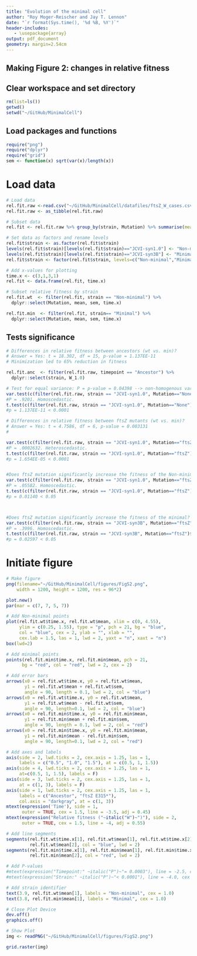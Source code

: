 ```yaml
---
title: "Evolution of the minimal cell"
author: "Roy Moger-Reischer and Jay T. Lennon"
date: "`r format(Sys.time(), '%d %B, %Y')`"
header-includes:
   - \usepackage{array}
output: pdf_document
geometry: margin=2.54cm
---
```


## Making Figure 2: changes in relative fitness

## Clear workspace and set directory
```r
rm(list=ls())
getwd()
setwd("~/GitHub/MinimalCell")
```

## Load packages and functions
```r
require("png")
require("dplyr")
require("grid")
sem <- function(x) sqrt(var(x)/length(x))
```

# Load data
```r
# Load data
rel.fit.raw <-read.csv("~/GitHub/MinimalCell/datafiles/ftsZ_W_cases.csv")
rel.fit.raw <- as_tibble(rel.fit.raw)

# Subset data
rel.fit <- rel.fit.raw %>% group_by(strain, Mutation) %>% summarise(mean = mean(W_1.0), sem = sem(W_1.0))

# Set data as factors and rename levels
rel.fit$strain <- as.factor(rel.fit$strain)
levels(rel.fit$strain)[levels(rel.fit$strain)=="JCVI-syn1.0"] <- "Non-minimal"
levels(rel.fit$strain)[levels(rel.fit$strain)=="JCVI-syn3B"] <- "Minimal"
rel.fit$strain <- factor(rel.fit$strain, levels=c("Non-minimal","Minimal"))

# Add x-values for plotting
time.x <- c(3,1,3,1)
rel.fit <- data.frame(rel.fit, time.x)

# Subset relative fitness by strain
rel.fit.wt  <- filter(rel.fit, strain == "Non-minimal") %>%
  dplyr::select(Mutation, mean, sem, time.x)

rel.fit.min  <- filter(rel.fit, strain== "Minimal") %>%
  dplyr::select(Mutation, mean, sem, time.x)
```

## Tests significance

```r
# Differences in relative fitness between ancestors (wt vs. min)?
# Answer = Yes: t = 18.302, df = 15, p-value = 1.137EE-11
# Minimization led to 65% reduction in fitness

rel.fit.anc  <- filter(rel.fit.raw, timepoint == "Ancestor") %>%
  dplyr::select(strain, W_1.0)

# Test for equal variance: P = p-value = 0.04398 --> non-homogenous variance
var.test(c(filter(rel.fit.raw, strain == "JCVI-syn1.0", Mutation=="None")$W_1.0),c(filter(rel.fit.raw, strain == "JCVI-syn3B",Mutation=="None")$W_1.0))
#P = .9201. Homoscedastic.
t.test(c(filter(rel.fit.raw, strain == "JCVI-syn1.0", Mutation=="None")$W_1.0),c(filter(rel.fit.raw, strain == "JCVI-syn3B",Mutation=="None")$W_1.0),paired=F,alternative = "two.sided",mu=0,var.equal=T)
#p = 1.137EE-11 < 0.0001

# Differences in relative fitness between ftsZ mutants (wt vs. min)?
# Answer = Yes: t = 4.7586, df = 6, p-value = 0.003131
# 

var.test(c(filter(rel.fit.raw, strain == "JCVI-syn1.0", Mutation=="ftsZ")$W_1.0),c(filter(rel.fit.raw, strain == "JCVI-syn3B",Mutation=="ftsZ")$W_1.0))
#P = .0002632. Heteroscedastic.
t.test(c(filter(rel.fit.raw, strain == "JCVI-syn1.0", Mutation=="ftsZ")$W_1.0),c(filter(rel.fit.raw, strain == "JCVI-syn3B",Mutation=="ftsZ")$W_1.0),paired=F,alternative = "two.sided",mu=0,var.equal=F)
#p = 1.654EE-05 < 0.0001


#Does ftsZ mutation significantly increase the fitness of the Non-minimal? Yes.
var.test(c(filter(rel.fit.raw, strain == "JCVI-syn1.0", Mutation=="ftsZ")$W_1.0),c(filter(rel.fit.raw, strain == "JCVI-syn1.0",Mutation=="None")$W_1.0))
#P = .05582. Homoscedastic.
t.test(c(filter(rel.fit.raw, strain == "JCVI-syn1.0", Mutation=="ftsZ")$W_1.0),c(filter(rel.fit.raw, strain == "JCVI-syn1.0",Mutation=="None")$W_1.0),paired=F,alternative = "greater",mu=0,var.equal=T)
#p = 0.01140 < 0.05



#Does ftsZ mutation significantly increase the fitness of the minimal? Yes.
var.test(c(filter(rel.fit.raw, strain == "JCVI-syn3B", Mutation=="ftsZ")$W_1.0),c(filter(rel.fit.raw, strain == "JCVI-syn3B",Mutation=="None")$W_1.0))
#P = .3996. Homoscedastic.
t.test(c(filter(rel.fit.raw, strain == "JCVI-syn3B", Mutation=="ftsZ")$W_1.0),c(filter(rel.fit.raw, strain == "JCVI-syn3B",Mutation=="None")$W_1.0),paired=F,alternative = "greater",mu=0,var.equal=T)
#p = 0.02597 < 0.05

```

# Initiate figure
```r
# Make figure
png(filename="~/GitHub/MinimalCell/figures/FigS2.png",
    width = 1200, height = 1200, res = 96*2) 

plot.new()
par(mar = c(7, 7, 5, 7))

# Add Non-minimal points
plot(rel.fit.wt$time.x, rel.fit.wt$mean, xlim = c(0, 4.55), 
     ylim = c(0.25, 1.55), type = "p", pch = 21, bg = "blue", 
     col = "blue", cex = 2, ylab = "", xlab = "", 
     cex.lab = 1.5, las = 1, lwd = 2, yaxt = "n", xaxt = "n")
box(lwd=2)

# Add minimal points
points(rel.fit.min$time.x, rel.fit.min$mean, pch = 21, 
      bg = "red", col = "red", lwd = 2, cex = 2)

# Add error bars
arrows(x0 = rel.fit.wt$time.x, y0 = rel.fit.wt$mean, 
       y1 = rel.fit.wt$mean + rel.fit.wt$sem, 
       angle = 90, length = 0.1, lwd = 2, col = "blue")
arrows(x0 = rel.fit.wt$time.x, y0 = rel.fit.wt$mean, 
       y1 = rel.fit.wt$mean - rel.fit.wt$sem, 
       angle = 90, length=0.1, lwd = 2, col = "blue")
arrows(x0 = rel.fit.min$time.x, y0 = rel.fit.min$mean, 
       y1 = rel.fit.min$mean + rel.fit.min$sem, 
       angle = 90, length = 0.1, lwd = 2, col = "red")
arrows(x0 = rel.fit.min$time.x, y0 = rel.fit.min$mean, 
       y1 = rel.fit.min$mean - rel.fit.min$sem, 
       angle = 90, length=0.1, lwd = 2, col = "red")

# Add axes and labels
axis(side = 2, lwd.ticks = 2, cex.axis = 1.25, las = 1,
     labels = c("0.5", "1.0", "1.5"), at = c(0.5, 1, 1.5))
axis(side = 4, lwd.ticks = 2, cex.axis = 1.25, las = 1,
     at=c(0.5, 1, 1.5), labels = F)
axis(side = 3, lwd.ticks = 2, cex.axis = 1.25, las = 1,
     at = c(1, 3), labels = F)
axis(side = 1, lwd.ticks = 2, cex.axis = 1.25, las = 1,
     labels = c("Ancestor", "ftsZ E315*"), 
     col.axis = "darkgray", at = c(1, 3))
mtext(expression('Time'), side = 1,
      outer = TRUE, cex = 1.5, line = -3.5, adj = 0.45)
mtext(expression("Relative fitness ("~italic("W")~")"), side = 2, 
      outer = TRUE, cex = 1.5, line = -4, adj = 0.55)

# Add line segments
segments(rel.fit.wt$time.x[1], rel.fit.wt$mean[1], rel.fit.wt$time.x[2], 
         rel.fit.wt$mean[2], col = "blue", lwd = 2)
segments(rel.fit.min$time.x[1], rel.fit.min$mean[1], rel.fit.min$time.x[2], 
         rel.fit.min$mean[2], col = "red", lwd = 2)

# Add P-values
#mtext(expression("Timepoint:" ~italic("P")~"= 0.0003"), line = -2.5, cex = 0.80, at = 0.9)
#mtext(expression("Strain:" ~italic("P")~"< 0.0001"), line = -4.0, cex = 0.80, at = 0.75)

# Add strain identifier
text(3.9, rel.fit.wt$mean[1], labels = "Non-minimal", cex = 1.0)
text(3.8, rel.fit.min$mean[1], labels = "Minimal", cex = 1.0)

# Close Plot Device
dev.off()
graphics.off()

# Show Plot
img <- readPNG("~/GitHub/MinimalCell/figures/FigS2.png")

grid.raster(img)
```